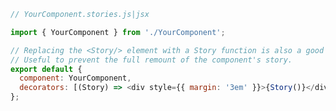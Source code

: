 ```js
// YourComponent.stories.js|jsx

import { YourComponent } from './YourComponent';

// Replacing the <Story/> element with a Story function is also a good way of writing decorators.
// Useful to prevent the full remount of the component's story.
export default {
  component: YourComponent,
  decorators: [(Story) => <div style={{ margin: '3em' }}>{Story()}</div>],
};
```
